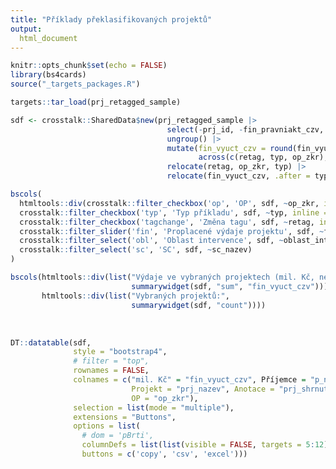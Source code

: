 ```yaml
---
title: "Příklady překlasifikovaných projektů"
output:
  html_document
---
```


<style type="text/css">
.main-container {
max-width: 1800px;
margin-left: auto;
margin-right: auto;
}
</style>


```r
knitr::opts_chunk$set(echo = FALSE)
library(bs4cards)
source("_targets_packages.R")
```

```r
targets::tar_load(prj_retagged_sample)
```

```r
sdf <- crosstalk::SharedData$new(prj_retagged_sample |> 
                                   select(-prj_id, -fin_pravniakt_czv, -starts_with("climate")) |> 
                                   ungroup() |> 
                                   mutate(fin_vyuct_czv = round(fin_vyuct_czv),
                                          across(c(retag, typ, op_zkr), .fns = as.factor)) |> 
                                   relocate(retag, op_zkr, typ) |> 
                                   relocate(fin_vyuct_czv, .after = typ))
```


```r
bscols(
  htmltools::div(crosstalk::filter_checkbox('op', 'OP', sdf, ~op_zkr, inline = TRUE),
  crosstalk::filter_checkbox('typ', 'Typ příkladu', sdf, ~typ, inline = TRUE)),
  crosstalk::filter_checkbox('tagchange', 'Změna tagu', sdf, ~retag, inline = FALSE, columns = 3),
  crosstalk::filter_slider('fin', 'Proplacené výdaje projektu', sdf, ~fin_vyuct_czv),
  crosstalk::filter_select('obl', 'Oblast intervence', sdf, ~oblast_intervence_nazev_en),
  crosstalk::filter_select('sc', 'SC', sdf, ~sc_nazev)
)

```

```r
bscols(htmltools::div(list("Výdaje ve vybraných projektech (mil. Kč, neváženo):",
                           summarywidget(sdf, "sum", "fin_vyuct_czv"))),
       htmltools::div(list("Vybraných projektů:",
                           summarywidget(sdf, "count"))))
```

<br />

```r
DT::datatable(sdf,
              style = "bootstrap4",
              # filter = "top", 
              rownames = FALSE,
              colnames = c("mil. Kč" = "fin_vyuct_czv", Příjemce = "p_nazev",
                           Projekt = "prj_nazev", Anotace = "prj_shrnuti",
                           OP = "op_zkr"),
              selection = list(mode = "multiple"),
              extensions = "Buttons",
              options = list(
                # dom = 'pBrti',
                columnDefs = list(list(visible = FALSE, targets = 5:12)),
                buttons = c('copy', 'csv', 'excel')))
```

